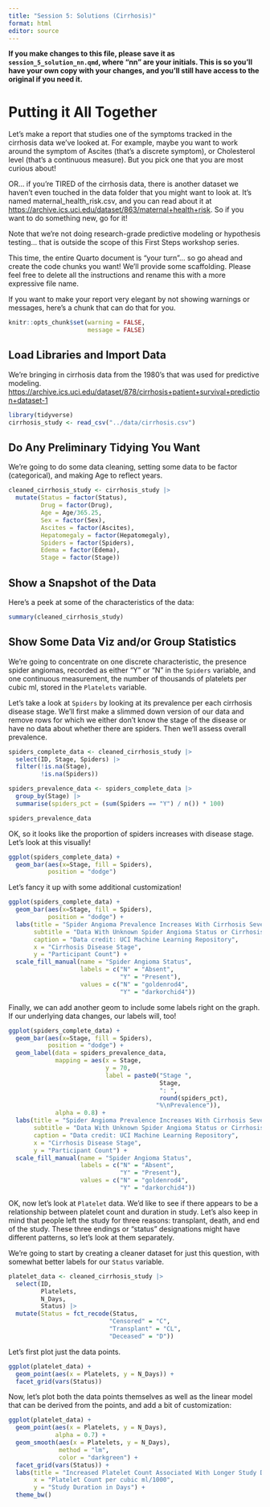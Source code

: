 ```yaml
---
title: "Session 5: Solutions (Cirrhosis)"
format: html
editor: source
---
```


**If you make changes to this file, please save it as `session_5_solution_nn.qmd`, where "nn" are your initials. This is so you'll have your own copy with your changes, and you'll still have access to the original if you need it.**

# Putting it All Together

Let's make a report that studies one of the symptoms tracked in the cirrhosis data we've looked at.  For example, maybe you want to work around the symptom of Ascites (that's a discrete symptom), or Cholesterol level (that's a continuous measure).  But you pick one that you are most curious about!

OR... if you're TIRED of the cirrhosis data, there is another dataset we haven't even touched in the data folder that you might want to look at.  It's named maternal_health_risk.csv, and you can read about it at <https://archive.ics.uci.edu/dataset/863/maternal+health+risk>.  So if you want to do something new, go for it!

Note that we're not doing research-grade predictive modeling or hypothesis testing... that is outside the scope of this First Steps workshop series.

This time, the entire Quarto document is "your turn"... so go ahead and create the code chunks you want!  We'll provide some scaffolding.  Please feel free to delete all the instructions and rename this with a more expressive file name.

If you want to make your report very elegant by not showing warnings or messages, here's a chunk that can do that for you.

```r
knitr::opts_chunk$set(warning = FALSE,
                      message = FALSE)
```

## Load Libraries and Import Data

We're bringing in cirrhosis data from the 1980's that was used for predictive modeling. <https://archive.ics.uci.edu/dataset/878/cirrhosis+patient+survival+prediction+dataset-1>

```r
library(tidyverse)
cirrhosis_study <- read_csv("../data/cirrhosis.csv") 
```

## Do Any Preliminary Tidying You Want

We're going to do some data cleaning, setting some data to be factor (categorical), and making Age to reflect years.

```r
cleaned_cirrhosis_study <- cirrhosis_study |>
  mutate(Status = factor(Status),
         Drug = factor(Drug),
         Age = Age/365.25,
         Sex = factor(Sex),
         Ascites = factor(Ascites),
         Hepatomegaly = factor(Hepatomegaly),
         Spiders = factor(Spiders),
         Edema = factor(Edema),
         Stage = factor(Stage))
```

## Show a Snapshot of the Data

Here's a peek at some of the characteristics of the data:

```r
summary(cleaned_cirrhosis_study)
```

## Show Some Data Viz and/or Group Statistics

We're going to concentrate on one discrete characteristic, the presence spider angiomas, recorded as either "Y" or "N" in the `Spiders` variable, and one continuous measurement, the number of thousands of platelets per cubic ml, stored in the `Platelets` variable.

Let's take a look at `Spiders` by looking at its prevalence per each cirrhosis disease stage.  We'll first make a slimmed down version of our data and remove rows for which we either don't know the stage of the disease or have no data about whether there are spiders.  Then we'll assess overall prevalence.

```r
spiders_complete_data <- cleaned_cirrhosis_study |>
  select(ID, Stage, Spiders) |>
  filter(!is.na(Stage),
         !is.na(Spiders))

spiders_prevalence_data <- spiders_complete_data |>
  group_by(Stage) |>
  summarise(spiders_pct = (sum(Spiders == "Y") / n()) * 100)

spiders_prevalence_data
```

OK, so it looks like the proportion of spiders increases with disease stage. Let's look at this visually!

```r
ggplot(spiders_complete_data) +
  geom_bar(aes(x=Stage, fill = Spiders),
           position = "dodge") 
```

Let's fancy it up with some additional customization!

```r
ggplot(spiders_complete_data) +
  geom_bar(aes(x=Stage, fill = Spiders),
           position = "dodge") +
  labs(title = "Spider Angioma Prevalence Increases With Cirrhosis Severity",
       subtitle = "Data With Unknown Spider Angioma Status or Cirrhosis Stage Excluded",
       caption = "Data credit: UCI Machine Learning Repository",
       x = "Cirrhosis Disease Stage",
       y = "Participant Count") +
  scale_fill_manual(name = "Spider Angioma Status",
                    labels = c("N" = "Absent",
                               "Y" = "Present"),
                    values = c("N" = "goldenrod4",
                               "Y" = "darkorchid4"))
```

Finally, we can add another geom to include some labels right on the graph.  If our underlying data changes, our labels will, too!

```r
ggplot(spiders_complete_data) +
  geom_bar(aes(x=Stage, fill = Spiders),
           position = "dodge") +
  geom_label(data = spiders_prevalence_data,
             mapping = aes(x = Stage,
                           y = 70,
                           label = paste0("Stage ",
                                          Stage,
                                          ": ",
                                          round(spiders_pct), 
                                         "%\nPrevalence")),
             alpha = 0.8) +
  labs(title = "Spider Angioma Prevalence Increases With Cirrhosis Severity",
       subtitle = "Data With Unknown Spider Angioma Status or Cirrhosis Stage Excluded",
       caption = "Data credit: UCI Machine Learning Repository",
       x = "Cirrhosis Disease Stage",
       y = "Participant Count") +
  scale_fill_manual(name = "Spider Angioma Status",
                    labels = c("N" = "Absent",
                               "Y" = "Present"),
                    values = c("N" = "goldenrod4",
                               "Y" = "darkorchid4"))
```


OK, now let's look at `Platelet` data.  We'd like to see if there appears to be a relationship between platelet count and duration in study.  Let's also keep in mind that people left the study for three reasons: transplant, death, and end of the study.  These three endings or "status" designations might have different patterns, so let's look at them separately.

We're going to start by creating a cleaner dataset for just this question, with somewhat better labels for our `Status` variable.

```r
platelet_data <- cleaned_cirrhosis_study |>
  select(ID,
         Platelets,
         N_Days,
         Status) |>
  mutate(Status = fct_recode(Status, 
                            "Censored" = "C", 
                            "Transplant" = "CL",
                            "Deceased" = "D"))

```

Let's first plot just the data points.

```r
ggplot(platelet_data) +
  geom_point(aes(x = Platelets, y = N_Days)) +
  facet_grid(vars(Status))
```

Now, let's plot both the data points themselves as well as the linear model that can be derived from the points, and add a bit of customization:

```r
ggplot(platelet_data) +
  geom_point(aes(x = Platelets, y = N_Days),
             alpha = 0.7) +
  geom_smooth(aes(x = Platelets, y = N_Days),
              method = "lm",
              color = "darkgreen") +
  facet_grid(vars(Status)) +
  labs(title = "Increased Platelet Count Associated With Longer Study Duration",
       x = "Platelet Count per cubic ml/1000",
       y = "Study Duration in Days") +
  theme_bw() 
```

